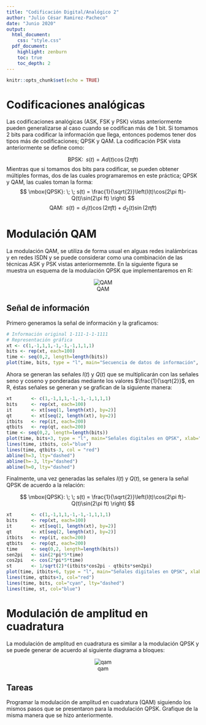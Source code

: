 ```yaml
---
title: "Codificación Digital/Analógico 2"
author: "Julio César Ramirez-Pacheco"
date: "Junio 2020"
output:
  html_document:
    css: "style.css"
  pdf_document:
    highlight: zenburn
    toc: true
    toc_depth: 2
---
```


```r
knitr::opts_chunk$set(echo = TRUE)
```




# Codificaciones analógicas {.block-skew}

Las codificaciones analógicas (ASK, FSK y PSK) vistas anteriormente pueden generalizarse al caso cuando se codifican más de $1$ bit. Si tomamos $2$ bits para codificar la información que llega, entonces podemos tener dos tipos más de codificaciones; QPSK y QAM. La codificación PSK vista anteriormente se define como:

$$
\mbox{BPSK}: \; \; s(t) = A d(t) \cos(2\pi f t)
$$
Mientras que si tomamos dos bits para codificar, se pueden obtener múltiples formas, dos de las cuales programaremos en este práctica; QPSK y QAM, las cuales toman la forma:
$$
\mbox{QPSK}: \; \;  s(t) = \frac{1}{\sqrt{2}}\left(I(t)\cos(2\pi ft)-Q(t)\sin(2\pi ft) \right)
$$
$$
\mbox{QAM}: \; \;  s(t) = d_1(t)\cos(2\pi ft)+d_2(t)\sin(2\pi ft)
$$

# Modulación QAM

La modulación QAM, se utiliza de forma usual en alguas redes inalámbricas y en redes ISDN y se puede considerar como una combinación de las técnicas ASK y PSK vistas anteriormemnte. En la siguiente figura se muestra un esquema de la modulación QPSK que implementaremos en R:

<center style="width=60%">
![QAM](qpsk.png)
</center>

## Señal de información

Primero generamos la señal de información y la graficamos:

```r
# Información original 1-111-1-1-1111
# Representación gráfica
xt <- c(1,-1,1,1,-1,-1,-1,1,1,1)
bits <- rep(xt, each=100)
time <- seq(0,2, length=length(bits))
plot(time, bits, type = "l", main="Secuencia de datos de información", xlab="Tiempo", ylab="Valores", ylim=c(-2,2))
```

Ahora se generan las señales $I(t)$ y $Q(t)$ que se multiplicarán con las señales seno y coseno y ponderadas mediante los valores $\frac{1}{\sqrt{2}}$, en R, éstas señales se generan y se grafican de la siguiente manera:

```r
xt       <- c(1,-1,1,1,-1,-1,-1,1,1,1)
bits     <- rep(xt, each=100)
it       <- xt[seq(1, length(xt), by=2)]
qt       <- xt[seq(2, length(xt), by=2)]
itbits   <- rep(it, each=200)
qtbits   <- rep(qt, each=200)
time <- seq(0,2, length=length(bits))
plot(time, bits+3, type = "l", main="Señales digitales en QPSK", xlab="Tiempo", ylab="Valores", ylim=c(-5,5))
lines(time, itbits, col="blue")
lines(time, qtbits-3, col = "red")
abline(h=3, lty="dashed")
abline(h=-3, lty="dashed")
abline(h=0, lty="dashed")
```

Finalmente, una vez generadas las señales $I(t)$ y $Q(t)$, se genera la señal QPSK de acuerdo a la relación:

$$
\mbox{QPSK}: \; \;  s(t) = \frac{1}{\sqrt{2}}\left(I(t)\cos(2\pi ft)-Q(t)\sin(2\pi ft) \right)
$$


```r
xt       <- c(1,-1,1,1,-1,-1,-1,1,1,1)
bits     <- rep(xt, each=100)
it       <- xt[seq(1, length(xt), by=2)]
qt       <- xt[seq(2, length(xt), by=2)]
itbits   <- rep(it, each=200)
qtbits   <- rep(qt, each=200)
time     <- seq(0,2, length=length(bits))
sen2pi   <- sin(2*pi*5*time)
cos2pi   <- cos(2*pi*5*time)
st       <- 1/sqrt(2)*(itbits*cos2pi - qtbits*sen2pi)
plot(time, itbits+6, type = "l", main="Señales digitales en QPSK", xlab="Tiempo", ylab="Valores", ylim=c(-2,8))
lines(time, qtbits+3, col="red")
lines(time, bits, col="cyan", lty="dashed")
lines(time, st, col="blue")
```


# Modulación de amplitud en cuadratura

La modulación de amplitud en cuadratura es similar a la modulación QPSK y se puede generar de acuerdo al siguiente diagrama a bloques:

<center style="width=60%">
![qam](qam.png)
</center>

## Tareas

Programar la modulación de amplitud en cuadratura (QAM) siguiendo los mismos pasos que se presentaron para la modulación QPSK. Grafique de la misma manera que se hizo anteriormente.

# {.space}
